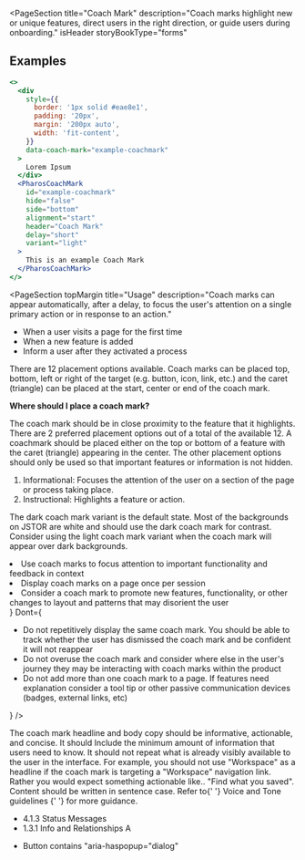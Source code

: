 
<PageSection
  title="Coach Mark"
  description="Coach marks highlight new or unique features, direct users in the right direction, or guide users during onboarding."
  isHeader
  storyBookType="forms"
></PageSection>

## Examples

```jsx live
<>
  <div
    style={{
      border: '1px solid #eae8e1',
      padding: '20px',
      margin: '200px auto',
      width: 'fit-content',
    }}
    data-coach-mark="example-coachmark"
  >
    Lorem Ipsum
  </div>
  <PharosCoachMark
    id="example-coachmark"
    hide="false"
    side="bottom"
    alignment="start"
    header="Coach Mark"
    delay="short"
    variant="light"
  >
    This is an example Coach Mark
  </PharosCoachMark>
</>
```

<PageSection
  topMargin
  title="Usage"
  description="Coach marks can appear automatically, after a delay, to focus the user's attention on a single primary action or in response to an action."
>
  <PageSection title="Examples" subSectionLevel={1}>
    <ul>
      <li>When a user visits a page for the first time</li>
      <li>When a new feature is added</li>
      <li>Inform a user after they activated a process</li>
    </ul>
  </PageSection>
  <PageSection title="Placement" subSectionLevel={1}>
    <p>
      There are 12 placement options available. Coach marks can be placed top, bottom, left or right
      of the target (e.g. button, icon, link, etc.) and the caret (triangle) can be placed at the
      start, center or end of the coach mark.
    </p>
    <p>
      <strong>Where should I place a coach mark? </strong>
    </p>
    <p>
      The coach mark should be in close proximity to the feature that it highlights. There are 2
      preferred placement options out of a total of the available 12. A coachmark should be placed
      either on the top or bottom of a feature with the caret (triangle) appearing in the center.
      The other placement options should only be used so that important features or information is
      not hidden.
    </p>
  </PageSection>
  <PageSection title="Types" subSectionLevel={1}>
    <ol>
      <li>
        Informational: Focuses the attention of the user on a section of the page or process taking
        place.
      </li>
      <li>Instructional: Highlights a feature or action.</li>
    </ol>
  </PageSection>
  <PageSection title="Light vs Dark" subSectionLevel={1}>
    <p>
      The dark coach mark variant is the default state. Most of the backgrounds on JSTOR are white
      and should use the dark coach mark for contrast. Consider using the light coach mark variant
      when the coach mark will appear over dark backgrounds.
    </p>
  </PageSection>
</PageSection>
<PageSection title="Best practices">
  <BestPractices
    Do={
      <ul>
        <li>
          Use coach marks to focus attention to important functionality and feedback in context
        </li>
        <li>Display coach marks on a page once per session</li>
        <li>
          Consider a coach mark to promote new features, functionality, or other changes to layout
          and patterns that may disorient the user
        </li>
      </ul>
    }
    Dont={
      <ul>
        <li>
          Do not repetitively display the same coach mark. You should be able to track whether the
          user has dismissed the coach mark and be confident it will not reappear
        </li>
        <li>
          Do not overuse the coach mark and consider where else in the user's journey they may be
          interacting with coach marks within the product
        </li>
        <li>
          Do not add more than one coach mark to a page. If features need explanation consider a
          tool tip or other passive communication devices (badges, external links, etc)
        </li>
      </ul>
    }
  />
</PageSection>
<PageSection title="Content guidelines">
  <p>
    The coach mark headline and body copy should be informative, actionable, and concise. It should
    Include the minimum amount of information that users need to know. It should not repeat what is
    already visibly available to the user in the interface. For example, you should not use
    "Workspace" as a headline if the coach mark is targeting a "Workspace" navigation link. Rather
    you would expect something actionable like.. "Find what you saved". Content should be written in
    sentence case. Refer to{' '}
    <PharosLink href="https://pharos.jstor.org/content-style-guide/voice-and-tone">
      Voice and Tone guidelines
    </PharosLink>{' '}
    for more guidance.
  </p>
</PageSection>
<PageSection title="Accessibility">
  <PageSection subSectionLevel={1} title="Relevant WCAG guidelines">
    <ul>
      <li>
        <PharosLink href="https://www.w3.org/WAI/WCAG21/Understanding/status-messages.html">
          4.1.3 Status Messages
        </PharosLink>
      </li>
      <li>
        <PharosLink href="https://www.w3.org/WAI/WCAG21/Understanding/info-and-relationships.html">
          1.3.1 Info and Relationships A
        </PharosLink>
      </li>
    </ul>
  </PageSection>
  <PageSection subSectionLevel={1} title="Code expectations">
    <ul>
      <li>Button contains "aria-haspopup="dialog"</li>
    </ul>
  </PageSection>
</PageSection>
